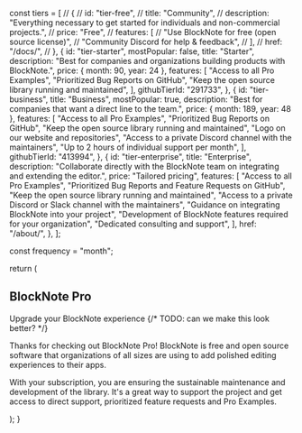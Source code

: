
  const tiers = [
    // {
    //   id: "tier-free",
    //   title: "Community",
    //   description: "Everything necessary to get started for individuals and non-commercial projects.",
    //   price: "Free",
    //   features: [
    //     "Use BlockNote for free (open source license)",
    //     "Community Discord for help & feedback",
    //   ],
    //   href: "/docs/",
    // },
    {
      id: "tier-starter",
      mostPopular: false,
      title: "Starter",
      description:
        "Best for companies and organizations building products with BlockNote.",
      price: { month: 90, year: 24 },
      features: [
        "Access to all Pro Examples",
        "Prioritized Bug Reports on GitHub",
        "Keep the open source library running and maintained",
      ],
      githubTierId: "291733",
    },
    {
      id: "tier-business",
      title: "Business",
      mostPopular: true,
      description:
        "Best for companies that want a direct line to the team.",
      price: { month: 189, year: 48 },
      features: [
        "Access to all Pro Examples",
        "Prioritized Bug Reports on GitHub",
        "Keep the open source library running and maintained",
        "Logo on our website and repositories",
        "Access to a private Discord channel with the maintainers",
        "Up to 2 hours of individual support per month",
      ],
      githubTierId: "413994",
    },
    {
      id: "tier-enterprise",
      title: "Enterprise",
      description:
        "Collaborate directly with the BlockNote team on integrating and extending the editor.",
      price: "Tailored pricing",
      features: [
        "Access to all Pro Examples",
        "Prioritized Bug Reports and Feature Requests on GitHub",
        "Keep the open source library running and maintained",
        "Access to a private Discord or Slack channel with the maintainers",
        "Guidance on integrating BlockNote into your project",
        "Development of BlockNote features required for your organization",
        "Dedicated consulting and support",
      ],
      href: "/about/",
    },
  ];

const frequency = "month";

return (

<div className="flex flex-col items-center py-16 sm:py-16">
  <div className="flex max-w-screen-xl flex-col items-center px-6 lg:px-8">
    <h2 className="max-w-6xl text-center text-base font-semibold leading-7 text-indigo-600">
      BlockNote Pro
    </h2>
    <SectionHeader>Upgrade your BlockNote experience</SectionHeader>
    {/* TODO: can we make this look better? */}
    <p className="mt-6 max-w-screen-lg text-center text-lg text-[#00000080] dark:text-[#FFFFFFB2]">
      Thanks for checking out BlockNote Pro! BlockNote is free and open source
      software that organizations of all sizes are using to add polished editing
      experiences to their apps.
    </p>
    <p className="mt-6 max-w-screen-lg text-center text-lg text-[#00000080] dark:text-[#FFFFFFB2]">
      With your subscription, you are ensuring the sustainable maintenance and
      development of the library. It's a great way to support the project and
      get access to direct support, prioritized feature requests and Pro
      Examples.
    </p>
    <Tiers tiers={tiers} frequency={frequency} />
    <FAQ />
  </div>
</div>
); }

